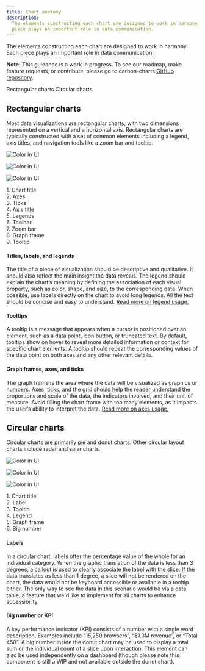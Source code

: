 ```yaml
---
title: Chart anatomy
description:
  The elements constructing each chart are designed to work in harmony. Each
  piece plays an important role in data communication.
---
```


<PageDescription>

The elements constructing each chart are designed to work in harmony. Each piece
plays an important role in data communication.

</PageDescription>

<InlineNotification>

**Note:** This guidance is a work in progress. To see our roadmap, make feature
requests, or contribute, please go to carbon-charts
[GitHub repository](https://github.com/carbon-design-system/carbon-charts).

</InlineNotification>

<AnchorLinks>

<AnchorLink>Rectangular charts</AnchorLink>
<AnchorLink>Circular charts</AnchorLink>

</AnchorLinks>

## Rectangular charts

Most data visualizations are rectangular charts, with two dimensions represented
on a vertical and a horizontal axis. Rectangular charts are typically
constructed with a set of common elements including a legend, axis titles, and
navigation tools like a zoom bar and tooltip.

<Row>
<Column colLg={8} colMd={8} colSm={4}>
<ArtDirection>

![Color in UI](images/chart-anatomy-1sm.png)

![Color in UI](images/chart-anatomy-1.png)

![Color in UI](images/chart-anatomy-1.png)

</ArtDirection>

<Caption></Caption>
</Column>

<Column colLg={2} colMd={2} colSm={2} offsetLg={1}>
  <Aside>
    1. Chart title<br/>
    2. Axes<br/>
    3. Ticks<br/>
    4. Axis title<br/>
    5. Legends<br/>
    6. Toolbar<br/>
    7. Zoom bar<br/>
    8. Graph frame<br/>
    9. Tooltip<br/>
  </Aside>
</Column>
</Row>

#### Titles, labels, and legends

The title of a piece of visualization should be descriptive and qualitative. It
should also reflect the main insight the data reveals. The legend should explain
the chart’s meaning by defining the association of each visual property, such as
color, shape, and size, to the corresponding data. When possible, use labels
directly on the chart to avoid long legends. All the text should be concise and
easy to understand. [Read more on legend usage.](/data-visualization/legends)

#### Tooltips

A tooltip is a message that appears when a cursor is positioned over an element,
such as a data point, icon button, or truncated text. By default, tooltips show
on hover to reveal more detailed information or context for specific chart
elements. A tooltip should repeat the corresponding values of the data point on
both axes and any other relevant details.

#### Graph frames, axes, and ticks

The graph frame is the area where the data will be visualized as graphics or
numbers. Axes, ticks, and the grid should help the reader understand the
proportions and scale of the data, the indicators involved, and their unit of
measure. Avoid filling the chart frame with too many elements, as it impacts the
user’s ability to interpret the data.
[Read more on axes usage.](/data-visualization/axes-and-labels)

## Circular charts

Circular charts are primarily pie and donut charts. Other circular layout charts
include radar and solar charts.

<Row>
<Column colLg={8} colMd={8} colSm={4}>
<ArtDirection>

![Color in UI](images/chart-anatomy-2sm.png)

![Color in UI](images/chart-anatomy-2.png)

![Color in UI](images/chart-anatomy-2.png)

</ArtDirection>
<Caption></Caption>
</Column>

<Column colLg={2} colMd={2} colSm={2} offsetLg={1}>
  <Aside>
    1. Chart title<br/>
    2. Label<br/>
    3. Tooltip<br/>
    4. Legend<br/>
    5. Graph frame<br/>
    6. Big number<br/>
  </Aside>
</Column>
</Row>

#### Labels

In a circular chart, labels offer the percentage value of the whole for an
individual category. When the graphic translation of the data is less than 3
degrees, a callout is used to clearly associate the label with the slice. If the
data translates as less than 1 degree, a slice will not be rendered on the
chart, the data would not be keyboard accessible or available in a tooltip
either. The only way to see the data in this scenario would be via a data table,
a feature that we'd like to implement for all charts to enhance accessibility.

#### Big number or KPI

A key performance indicator (KPI) consists of a number with a single word
description. Examples include “15,250 browsers”, “$1.3M revenue”, or “Total
450”. A big number inside the donut chart may be used to display a total sum or
the individual count of a slice upon interaction. This element can also be used
independently on a dashboard (though please note this component is still a WIP
and not available outside the donut chart).
